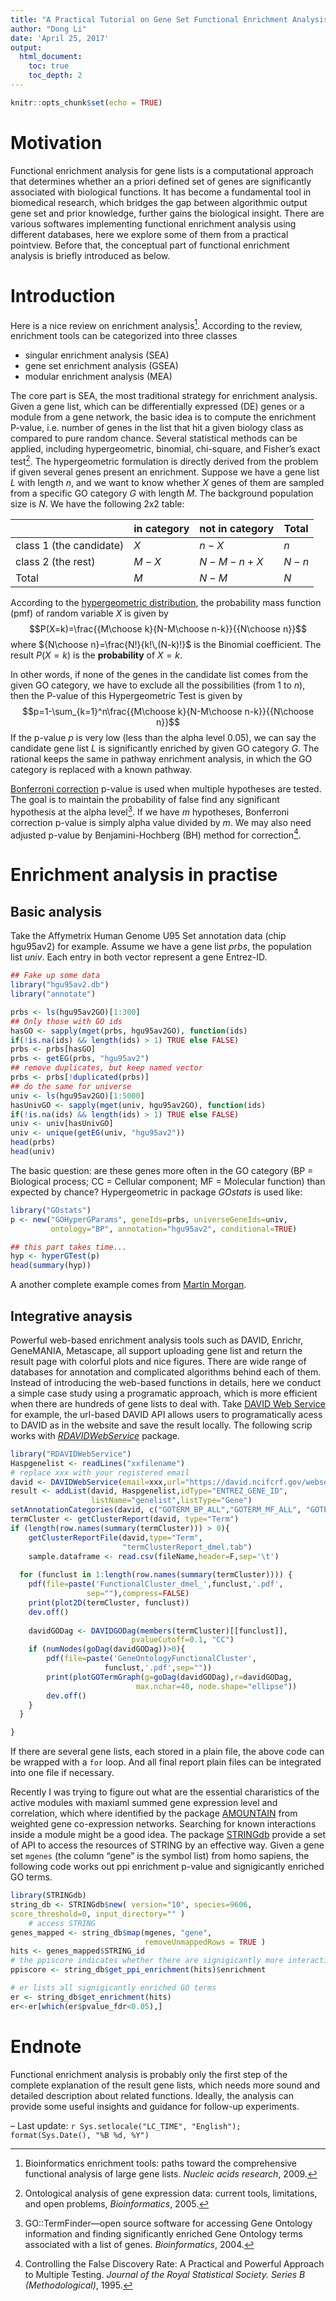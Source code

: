 ```yaml
---
title: "A Practical Tutorial on Gene Set Functional Enrichment Analysis"
author: "Dong Li"
date: 'April 25, 2017'
output:
  html_document:
    toc: true
    toc_depth: 2
---
```


```r
knitr::opts_chunk$set(echo = TRUE)
```

# Motivation

Functional enrichment analysis for gene lists is a computational approach that determines whether an a priori defined set of genes are significantly associated with biological functions. It has become a fundamental tool in biomedical research, which bridges the gap between algorithmic output gene set and prior knowledge, further gains the biological insight. There are various softwares implementing functional enrichment analysis using different databases, here we explore some of them from a practical pointview. Before that, the conceptual part of functional enrichment analysis is briefly introduced as below.

# Introduction
Here is a nice review on enrichment analysis^[Bioinformatics enrichment tools: paths toward the comprehensive functional analysis of large gene lists. *Nucleic acids research*, 2009.]. According to the review, enrichment tools can be categorized into three classes

 - singular enrichment analysis (SEA)
 - gene set enrichment analysis (GSEA)
 - modular enrichment analysis (MEA)

The core part is SEA, the most traditional strategy for enrichment analysis. Given a gene list, which can be differentially expressed (DE) genes or a module from a gene network, the basic idea is to compute the enrichment P-value, i.e. number of genes in the list that hit a given biology class as compared to pure random chance. Several statistical methods can be applied, including hypergeometric, binomial, chi-square, and Fisher's exact test^[Ontological analysis of gene expression data: current tools, limitations, and open problems, *Bioinformatics*, 2005.]. The hypergeometric formulation is directly derived from the problem if given several genes present an enrichment. Suppose we have a gene list $L$ with length $n$, and we want to know whether $X$ genes of them are sampled from a specific GO category $G$ with length $M$. The background population size is $N$. We have the following 2x2 table:

|     | in category  | not in category | Total   |
|-----+--------------+-----------------+---------|
| class 1 (the candidate)  | $X$   | $n-X$      | $n$ |
| class 2 (the rest) | $M-X$ | $N-M-n+X$  | $N-n$ |
| Total    | $M$   | $N-M$      | $N$ |

According to the [hypergeometric distribution](https://en.wikipedia.org/wiki/Hypergeometric_distribution), the probability mass function (pmf) of random variable $X$ is given by
$$P(X=k)=\frac{{M\choose k}{N-M\choose n-k}}{{N\choose n}}$$
where ${N\choose n}=\frac{N!}{k!\,(N-k)!}$ is the Binomial coefficient. The result $P(X=k)$ is the **probability** of $X=k$.

In other words, if none of the genes in the candidate list comes from the given GO category, we have to exclude all the possibilities (from 1 to $n$), then the P-value of this Hypergeometric Test is given by
$$p=1-\sum_{k=1}^n\frac{{M\choose k}{N-M\choose n-k}}{{N\choose n}}$$
If the p-value $p$ is very low (less than the alpha level 0.05), we can say the candidate gene list $L$ is significantly enriched by given GO category $G$. The rational keeps the same in pathway enrichment analysis, in which the GO category is replaced with a known pathway.

[Bonferroni correction](https://en.wikipedia.org/wiki/Bonferroni_correction) p-value is used when multiple hypotheses are tested. The goal is to maintain the probability of false find any significant hypothesis at the alpha level^[GO::TermFinder—open source software for accessing Gene Ontology information and finding significantly enriched Gene Ontology terms associated with a list of genes. *Bioinformatics*, 2004.]. If we have $m$ hypotheses, Bonferroni correction p-value is simply alpha value divided by $m$. We may also need adjusted p-value by Benjamini-Hochberg (BH) method for correction^[Controlling the False Discovery Rate: A Practical and Powerful Approach to Multiple Testing. *Journal of the Royal Statistical Society. Series B (Methodological)*, 1995.].

# Enrichment analysis in practise
## Basic analysis
Take the Affymetrix Human Genome U95 Set annotation data (chip hgu95av2) for example. Assume we have a gene list $prbs$, the population list $univ$. Each entry in both vector represent a gene  Entrez-ID. 
```r
## Fake up some data
library("hgu95av2.db")
library("annotate")

prbs <- ls(hgu95av2GO)[1:300]
## Only those with GO ids
hasGO <- sapply(mget(prbs, hgu95av2GO), function(ids)
if(!is.na(ids) && length(ids) > 1) TRUE else FALSE)
prbs <- prbs[hasGO]
prbs <- getEG(prbs, "hgu95av2")
## remove duplicates, but keep named vector
prbs <- prbs[!duplicated(prbs)]
## do the same for universe
univ <- ls(hgu95av2GO)[1:5000]
hasUnivGO <- sapply(mget(univ, hgu95av2GO), function(ids)
if(!is.na(ids) && length(ids) > 1) TRUE else FALSE)
univ <- univ[hasUnivGO]
univ <- unique(getEG(univ, "hgu95av2"))
head(prbs)
head(univ)
```

The basic question: are these genes more often in the GO category (BP = Biological process; CC = Cellular component; MF = Molecular function) than expected by chance? Hypergeometric in package *GOstats* is used like:
```r
library("GOstats")
p <- new("GOHyperGParams", geneIds=prbs, universeGeneIds=univ,
         ontology="BP", annotation="hgu95av2", conditional=TRUE)

## this part takes time...
hyp <- hyperGTest(p)
head(summary(hyp))
```
A another complete example comes from [Martin Morgan](http://www.bioconductor.org/help/course-materials/2009/SSCMay09/gsea).

## Integrative anaysis
Powerful web-based enrichment analysis tools such as DAVID, Enrichr, GeneMANIA, Metascape, all support uploading gene list and return the result page with colorful plots and nice figures. There are wide range of databases for annotation and complicated algorithms behind each of them. Instead of introducing the web-based functions in details, here we conduct a simple case study using a programatic approach, which is more efficient when there are hundreds of gene lists to deal with. Take [DAVID Web Service](https://david.ncifcrf.gov/content.jsp?file=WS.html) for example, the url-based DAVID API allows users to programatically acess to DAVID as in the website and save the result locally. The following scrip works with [*RDAVIDWebService*](https://bioconductor.org/packages/release/bioc/html/RDAVIDWebService.html) package.
```r
library("RDAVIDWebService")
Haspgenelist <- readLines("xxfilename")
# replace xxx with your registered email
david <- DAVIDWebService(email=xxx,url="https://david.ncifcrf.gov/webservice/services/DAVIDWebService.DAVIDWebServiceHttpSoap12Endpoint/")
result <- addList(david, Haspgenelist,idType="ENTREZ_GENE_ID",
                  listName="genelist",listType="Gene")
setAnnotationCategories(david, c("GOTERM_BP_ALL","GOTERM_MF_ALL", "GOTERM_CC_ALL"))
termCluster <- getClusterReport(david, type="Term")
if (length(row.names(summary(termCluster))) > 0){
	getClusterReportFile(david,type="Term",
	                     "termClusterReport_dmel.tab")
	sample.dataframe <- read.csv(fileName,header=F,sep='\t')
	
  for (funclust in 1:length(row.names(summary(termCluster)))) {
    pdf(file=paste('FunctionalCluster_dmel_',funclust,'.pdf',
                 sep=""),compress=FALSE)
    print(plot2D(termCluster, funclust))
    dev.off()
	
    davidGODag <- DAVIDGODag(members(termCluster)[[funclust]],
                           pvalueCutoff=0.1, "CC")
    if (numNodes(goDag(davidGODag))>0){
        pdf(file=paste('GeneOntologyFunctionalCluster',
                     funclust,'.pdf',sep=""))
	    print(plotGOTermGraph(g=goDag(davidGODag),r=davidGODag,
	                        max.nchar=40, node.shape="ellipse"))
	    dev.off()
    }
  }

}

```
If there are several gene lists, each stored in a plain file, the above code can be wrapped with a `for` loop. And all final report plain files can be integrated into one file if necessary.

Recently I was trying to figure out what are the essential chararistics of the active modules with maxiaml summed gene expression level and correlation, which where identified by the package [AMOUNTAIN](http://bioconductor.org/packages/AMOUNTAIN) from weighted gene co-expression networks. Searching for known interactions inside a module might be a good idea. The package [STRINGdb](http://bioconductor.org/packages/STRINGdb) provide a set of API to access the resources of STRING by an effective way. Given a gene set `mgenes` (the column "gene" is the symbol list) from homo sapiens, the following code works out ppi enrichment p-value and signigicantly enriched GO terms.
```r
library(STRINGdb)
string_db <- STRINGdb$new( version="10", species=9606,
score_threshold=0, input_directory="" )
 	# access STRING
genes_mapped <- string_db$map(mgenes, "gene",
                              removeUnmappedRows = TRUE )
hits <- genes_mapped$STRING_id
# the ppiscore indicates whether there are signigicantly more interactions inside the module than exprected
ppiscore <- string_db$get_ppi_enrichment(hits)$enrichment

# er lists all signigicantly enriched GO terms
er <- string_db$get_enrichment(hits)
er<-er[which(er$pvalue_fdr<0.05),]
```

# Endnote
Functional enrichment analysis is probably only the first step of the complete explanation of the result gene lists, which needs more sound and detailed description about related functions. Ideally, the analysis can provide some useful insights and guidance for follow-up experiments. 

<!--But it would be the last step for a CS background guy. The question still remains as, where are the bounderies of a [interdisciplinary](https://en.wikipedia.org/wiki/Interdisciplinarity) research field located?-->

--
Last update: `r Sys.setlocale("LC_TIME", "English"); format(Sys.Date(), "%B %d, %Y")`